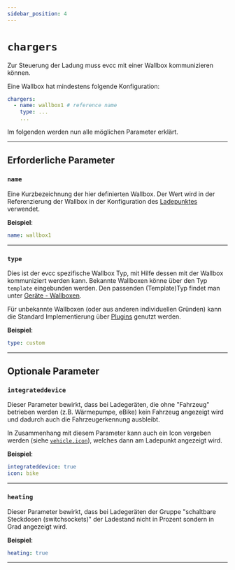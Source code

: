 ```yaml
---
sidebar_position: 4
---
```



# `chargers`

Zur Steuerung der Ladung muss evcc mit einer Wallbox kommunizieren können.

Eine Wallbox hat mindestens folgende Konfiguration:

```yaml
chargers:
  - name: wallbox1 # reference name
    type: ...
    ...
```

Im folgenden werden nun alle möglichen Parameter erklärt.

---

## Erforderliche Parameter

### `name`

Eine Kurzbezeichnung der hier definierten Wallbox. Der Wert wird in der Referenzierung der Wallbox in der Konfiguration des [Ladepunktes](loadpoints#charger) verwendet.

**Beispiel**:

```yaml
name: wallbox1
```

---

### `type`

Dies ist der evcc spezifische Wallbox Typ, mit Hilfe dessen mit der Wallbox kommuniziert werden kann. Bekannte Wallboxen könne über den Typ `template` eingebunden werden. Den passenden (Template)Typ findet man unter [Geräte - Wallboxen](/docs/devices/chargers).

Für unbekannte Wallboxen (oder aus anderen individuellen Gründen) kann die Standard Implementierung über [Plugins](/docs/reference/plugins) genutzt werden.

**Beispiel**:

```yaml
type: custom
```

---

## Optionale Parameter

### `integrateddevice`

Dieser Parameter bewirkt, dass bei Ladegeräten, die ohne "Fahrzeug" betrieben werden (z.B. Wärmepumpe, eBike) kein Fahrzeug angezeigt wird und dadurch auch die Fahrzeugerkennung ausbleibt.

In Zusammenhang mit diesem Parameter kann auch ein Icon vergeben werden (siehe [`vehicle.icon`](/docs/reference/configuration/vehicles#icon)), welches dann am Ladepunkt angezeigt wird.

**Beispiel**:

```yaml
integrateddevice: true
icon: bike
```

---

### `heating`

Dieser Parameter bewirkt, dass bei Ladegeräten der Gruppe "schaltbare Steckdosen (switchsockets)" der Ladestand nicht in Prozent sondern in Grad angezeigt wird.

**Beispiel**:

```yaml
heating: true
```

---

